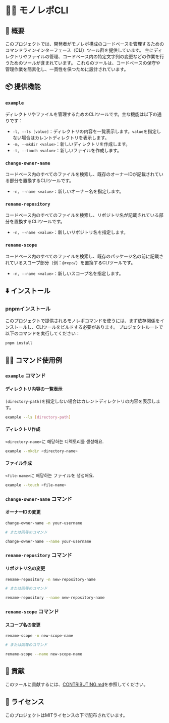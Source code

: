 # 🧑‍💻️ モノレポCLI

## 📖 概要

このプロジェクトでは、開発者がモノレポ構成のコードベースを管理するためのコマンドラインインターフェース（CLI）ツール群を提供しています。
主にディレクトリやファイルの管理、コードベース内の特定文字列の変更などの作業を行うためのツールが含まれています。
これらのツールは、コードベースの保守や管理作業を簡素化し、一貫性を保つために設計されています。

## 📦 提供機能

### **`example`**
ディレクトリやファイルを管理するためのCLIツールです。主な機能は以下の通りです：
- `-l, --ls [value]`：ディレクトリの内容を一覧表示します。`value`を指定しない場合はカレントディレクトリを表示します。
- `-m, --mkdir <value>`：新しいディレクトリを作成します。
- `-t, --touch <value>`：新しいファイルを作成します。
### **`change-owner-name`**
コードベース内のすべてのファイルを検索し、既存のオーナーIDが記載されている部分を置換するCLIツールです。
- `-n, --name <value>`：新しいオーナー名を指定します。
### **`rename-repository`**
コードベース内のすべてのファイルを検索し、リポジトリ名が記載されている部分を置換するCLIツールです。
- `-n, --name <value>`：新しいリポジトリ名を指定します。
### **`rename-scope`**
コードベース内のすべてのファイルを検索し、既存のパッケージ名の前に記載されているスコープ部分（例：`@repo/`）を置換するCLIツールです。
- `-n, --name <value>`：新しいスコープ名を指定します。

## ⬇️ インストール

### pnpmインストール

このプロジェクトで提供されるモノレポコマンドを使うには、まず依存関係をインストールし、CLIツールをビルドする必要があります。
プロジェクトルートで以下のコマンドを実行してください：

```bash
pnpm install
```

## 🧑‍💻 コマンド使用例

### `example` コマンド

#### ディレクトリ内容の一覧表示

`[directory-path]`を指定しない場合はカレントディレクトリの内容を表示します。

```bash
example --ls [directory-path]
```

#### ディレクトリ作成

`<directory-name>`に 해당하는 디렉토리를 생성해요.

```bash
example --mkdir <directory-name>
```

#### ファイル作成

`<file-name>`に 해당하는 ファイルを 생성해요.

```bash
example --touch <file-name>
```

### `change-owner-name` コマンド

#### オーナーIDの変更

```bash
change-owner-name -n your-username

# または同等のコマンド

change-owner-name --name your-username
```

### `rename-repository` コマンド

#### リポジトリ名の変更

```bash
rename-repository -n new-repository-name

# または同等のコマンド

rename-repository --name new-repository-name
```

### `rename-scope` コマンド

#### スコープ名の変更

```bash
rename-scope -n new-scope-name

# または同等のコマンド

rename-scope --name new-scope-name
```

## 🤝 貢献

このツールに貢献するには、[CONTRIBUTING.md](../../CONTRIBUTING.md)を参照してください。

## 📜 ライセンス

このプロジェクトはMITライセンスの下で配布されています。
